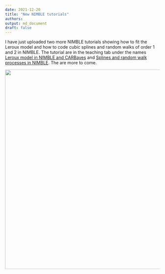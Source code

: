 ```yaml
---
date: 2021-12-20
title: "New NIMBLE tutorials"
authors: 
output: md_document
draft: false
---
```


I have just uploaded two more NIMBLE tutorials showing how to fit the Leroux model and how to code cubic splines and random walks of order 1 and 2 in NIMBLE. The tutorial are in the teaching tab under the names [Leroux model in NIMBLE and CARBayes](/nimble/RmarkLeroux.html)  and [Splines and random walk processes in NIMBLE](/nimble/splines.html). The are more to come.

<p align="center">
  <img src="/images/splinesRW.png" width="650">
</p>

